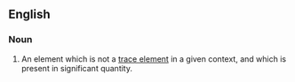 ==English==

===Noun===
{{en-noun}}

# {{lb|en|geology}} An element which is not a [[trace element]] in a given context, and which is present in significant quantity.